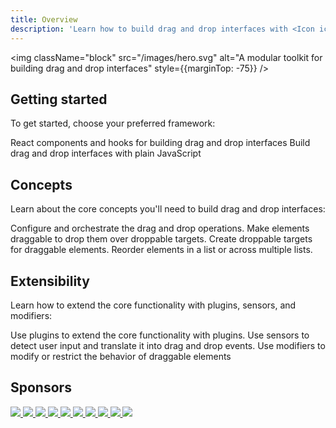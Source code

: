 ```yaml
---
title: Overview
description: 'Learn how to build drag and drop interfaces with <Icon icon="arrows-maximize" color="var(--tw-prose-body)" /> **dnd kit**'
---
```


<img
  className="block"
  src="/images/hero.svg"
  alt="A modular toolkit for building drag and drop interfaces"
  style={{marginTop: -75}}
/>

## Getting started

To get started, choose your preferred framework:

<CardGroup cols={2}>
  <Card
    title="React"
    icon="react"
    href="react/quickstart"
  >
    React components and hooks for building drag and drop interfaces
  </Card>
  <Card
    title="Vanilla"
    icon="js"
    href="javascript/quickstart"
  >
    Build drag and drop interfaces with plain JavaScript
  </Card>
</CardGroup>

## Concepts

Learn about the core concepts you'll need to build drag and drop interfaces:

<CardGroup cols={2}>
  <Card
    title="Manager"
    icon="sitemap"
    href="concepts/drag-drop-manager"
  >
    Configure and orchestrate the drag and drop operations.
  </Card>
  <Card
    title="Draggable"
    icon="bullseye-pointer"
    href="concepts/draggable"
  >
    Make elements draggable to drop them over droppable targets.
  </Card>
  <Card
    title="Droppable"
    icon="arrows-maximize"
    href="concepts/droppable"
  >
    Create droppable targets for draggable elements.
  </Card>
  <Card
    title="Sortable"
    icon="layer-group"
    href="concepts/sortable"
  >
    Reorder elements in a list or across multiple lists.
  </Card>
</CardGroup>

## Extensibility

Learn how to extend the core functionality with plugins, sensors, and modifiers:

<CardGroup cols={2}>
  <Card
    title="Plugins"
    icon="cube"
    href="extend/plugins"
  >
    Use plugins to extend the core functionality with plugins.
  </Card>
  <Card
    title="Sensors"
    icon="signal-stream"
    href="extend/sensors"
  >
    Use sensors to detect user input and translate it into drag and drop events.
  </Card>
  <Card
    title="Modifiers"
    icon="arrows-from-line"
    href="extend/modifiers"
  >
    Use modifiers to modify or restrict the behavior of draggable elements
  </Card>
</CardGroup>

## Sponsors


<div style={{
  display: "grid",
  gridTemplateColumns: "repeat(auto-fill, minmax(200px, 1fr))",
  gap: 20,
}}>
  <Frame>
    <a href="https://sentry.io/">
      <img className="dark:hidden" src="/images/sponsors/sentry-logo.svg" style={{width: 180, height: 80, pointerEvents: "none"}} />
      <img className="hidden dark:block" src="/images/sponsors/sentry-logo-dark.svg" style={{width: 180, height: 80, pointerEvents: "none"}} />
    </a>
  </Frame>
  <Frame>
    <a href="https://www.any.do/">
      <img className="dark:hidden" src="/images/sponsors/any-do-logo.svg" style={{width: 120, height: 80, pointerEvents: "none"}} />
      <img className="hidden dark:block" src="/images/sponsors/any-do-logo-dark.svg" style={{width: 120, height: 80, pointerEvents: "none"}} />
    </a>
  </Frame>
  <Frame>
    <a href="https://doist.com/">
      <img className="dark:hidden" src="/images/sponsors/doist-logo.svg" style={{width: 90, height: 80, pointerEvents: "none"}} />
      <img className="hidden dark:block" src="/images/sponsors/doist-logo-dark.svg" style={{width: 90, height: 80, pointerEvents: "none"}} />
    </a>
  </Frame>
  <Frame>
    <a href="https://httpie.io/">
      <img className="dark:hidden" src="/images/sponsors/httpie-logo.svg" style={{width: 120, height: 80, pointerEvents: "none"}} />
      <img className="hidden dark:block" src="/images/sponsors/httpie-logo-dark.svg" style={{width: 120, height: 80, pointerEvents: "none"}} />
    </a>
  </Frame>
  <Frame>
    <a href="https://mintlify.com/">
      <img className="dark:hidden" src="/images/sponsors/mintlify-logo.svg" style={{width: 140, height: 80, pointerEvents: "none"}} />
      <img className="hidden dark:block" src="/images/sponsors/mintlify-logo-dark.svg" style={{width: 140, height: 80, pointerEvents: "none"}} />
    </a>
  </Frame>
</div>
